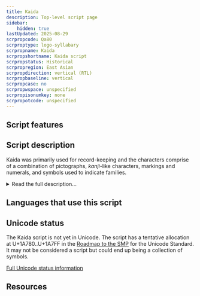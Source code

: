 ```yaml
---
title: Kaida
description: Top-level script page
sidebar:
    hidden: true
lastUpdated: 2025-08-29
scrpropcode: Qa80
scrproptype: logo-syllabary
scrpropname: Kaida
scrpropshortname: Kaida script
scrpropstatus: Historical
scrpropregion: East Asian
scrpropdirection: vertical (RTL)
scrpropbaseline: vertical
scrpropcase: no
scrpropwspace: unspecified
scrpropisonumkey: none
scrpropotcode: unspecified
---
```



## Script features

<ScriptInfo />

## Script description

Kaida was primarily used for record-keeping and the characters comprise of a combination of pictographs, _kanji_-like characters, markings and numerals, and symbols used to indicate families.

<details>
<summary>Read the full description...</summary>Kaida has been found on boards, paper, wooden sticks and knotted strings of rope. It was used in the Yaeyama islands and the island of Yonaguni, both of which are today part of Japan. The script dates to at least the late 19th century. Today it is found in folk art, and items such as tee-shirts.  

There are different types of characters in Kaida writing. The pictographic glyphs themselves are referred to as _kaida-di_. Not all of these glyphs are arbitrary, as some were designed to look like their referent, while others were not. Characters for numbers and indicators of the month and day bear a strong resemblance to the _kanji_ characters of China and Japan. In addition, there are six characters, called _sūchūma_, used to represent different volume measurements. These characters not only represent volume, but can also be used to express numerical values. Kaida also makes use of several dots, although their significance is still yet to be determined. Lastly, there are symbols, called _dahan_, which indicate individual families. 

_This script is not currently recognized by the [ISO 15924 standard](http://www.unicode.org/iso15924/), but is included in ScriptSource for research purposes. If you have any information on this script, please add the information to this site. Your contributions can be a great help in refining and expanding the ISO 15924 standard. The [Script Encoding Initiative](http://www.linguistics.berkeley.edu/sei/) is working to support the inclusion of this script in the standard, and contributions here will support their efforts._
</details>

## Languages that use this script

<WsList script='Qa80' wsMax='5' />

## Unicode status

The Kaida script is not yet in Unicode. The script has a tentative allocation at U+1A780..U+1A7FF in the [Roadmap to the SMP](http://www.unicode.org/roadmaps/smp/) for the Unicode Standard. It may not be considered a script but could end up being a collection of symbols.


[Full Unicode status information](/scrlang/unicode/qa80-unicode)

## Resources

<ScriptResources detailSummary='seemore' />

